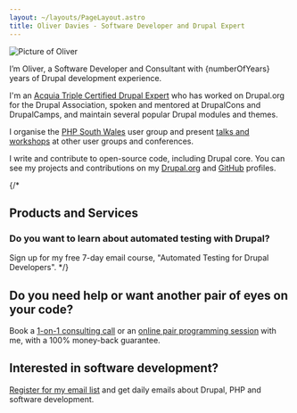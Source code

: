 ```yaml
---
layout: ~/layouts/PageLayout.astro
title: Oliver Davies - Software Developer and Drupal Expert
---
```




<div class="mb-4 w-32">
  <img src="/images/social-avatar.jpg" alt="Picture of Oliver" class="rounded-full border border-gray" />
</div>

I’m Oliver, a Software Developer and Consultant with {numberOfYears} years of Drupal development experience.

I'm an [Acquia Triple Certified Drupal Expert](https://certification.acquia.com/user/4540) who has worked on Drupal.org for the Drupal Association, spoken and mentored at DrupalCons and DrupalCamps, and maintain several popular Drupal modules and themes.

I organise the [PHP South Wales](https://www.phpsouthwales.uk) user group and present [talks and workshops](/talks) at other user groups and conferences.

I write and contribute to open-source code, including Drupal core. You can see my projects and contributions on my [Drupal.org] and [GitHub] profiles.

{/*
## Products and Services

### Do you want to learn about automated testing with Drupal?

Sign up for my free 7-day email course, "Automated Testing for Drupal Developers".
*/}

## Do you need help or want another pair of eyes on your code?

Book a [1-on-1 consulting call][call] or an [online pair programming session][pair] with me, with a 100% money-back guarantee.

## Interested in software development?

[Register for my email list][daily] and get daily emails about Drupal, PHP and software development.

[call]: /call
[daily]: /daily
[drupal.org]: https://drupal.org/u/opdavies
[github]: https://github.com/opdavies
[pair]: /pair
